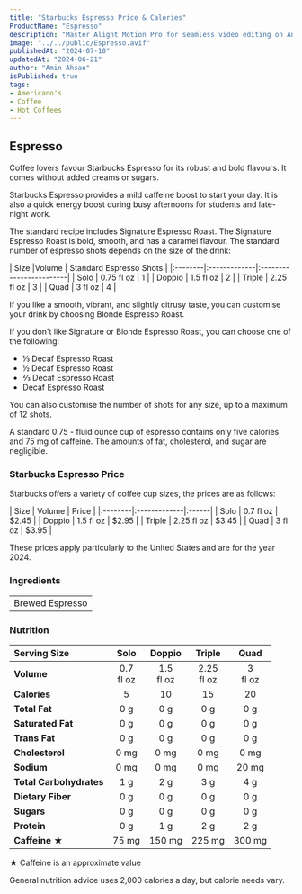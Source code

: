 ```yaml
---
title: "Starbucks Espresso Price & Calories"
ProductName: "Espresso" 
description: "Master Alight Motion Pro for seamless video editing on Android, iOS, and Tablets with our ultimate guide, unlocking advanced features and elevating your skills in 2024!"
image: "../../public/Espresso.avif"
publishedAt: "2024-07-10"
updatedAt: "2024-06-21"
author: "Amin Ahsan"
isPublished: true
tags:
- Americano's
- Coffee
- Hot Coffees   
---
```


 
## Espresso 

Coffee lovers favour Starbucks Espresso for its robust and bold flavours. It comes without added creams or sugars. 

Starbucks Espresso provides a mild caffeine boost to start your day. It is also a quick energy boost during busy afternoons for students and late-night work.

The standard recipe includes Signature Espresso Roast. The Signature Espresso Roast is bold, smooth, and has a caramel flavour. The standard number of espresso shots depends on the size of the drink:

<div style={{width:"350px"}}>
| Size    |Volume        | Standard Espresso Shots |
|:--------|:-------------|:------------------------|
| Solo    | 0.75 fl oz   | 1                       |
| Doppio  | 1.5 fl oz    | 2                       |
| Triple  | 2.25 fl oz   | 3                       |
| Quad    | 3 fl oz      | 4                       |
</div>


If you like a smooth, vibrant, and slightly citrusy taste, you can customise your drink by choosing Blonde Espresso Roast.

If you don't like Signature or Blonde Espresso Roast, you can choose one of the following:

- ⅓ Decaf Espresso Roast
- ½ Decaf Espresso Roast
- ⅔ Decaf Espresso Roast
- Decaf Espresso Roast

You can also customise the number of shots for any size, up to a maximum of 12 shots.

A standard 0.75 - fluid ounce cup of espresso contains only five calories and 75 mg of caffeine. The amounts of fat, cholesterol, and sugar are negligible.

### Starbucks Espresso Price

Starbucks offers a variety of coffee cup sizes, the prices are as follows:

<div style={{width:"300px"}}>
| Size    |   Volume     | Price |
|:--------|:-------------|:------|
| Solo    | 0.7 fl oz    | $2.45 |
| Doppio  | 1.5 fl oz    | $2.95 |
| Triple  | 2.25 fl oz   | $3.45 |
| Quad    | 3 fl oz      | $3.95 |
</div>

These prices apply particularly to the United States and are for the year 2024.
 
### Ingredients
|                   |
|:------------------|
| Brewed Espresso   |


### Nutrition
|  Serving Size            | Solo           | Doppio       | Triple     | Quad       |
|:-------------------------|:--------------:|:------------:|:----------:|:-----------:|
| **Volume**               | 0.7 <br/> fl oz| 1.5 <br/> fl oz| 2.25 <br/> fl oz | 3 <br/> fl oz| 
| **Calories**             | 5              | 10           | 15         | 20          |
| **Total Fat**            | 0 g            | 0 g          | 0 g        | 0 g         |
| **Saturated Fat**        | 0 g            | 0 g          | 0 g        | 0 g         |
| **Trans Fat**            | 0 g            | 0 g          | 0 g        | 0 g         |
| **Cholesterol**          | 0 mg           | 0 mg         | 0 mg       | 0 mg        |
| **Sodium**               | 0 mg           | 0 mg         | 0 mg       | 20 mg       | 
| **Total Carbohydrates**  | 1 g            | 2 g          | 3 g        | 4 g         |
| **Dietary Fiber**        | 0 g            | 0 g          | 0 g        | 0 g         |
| **Sugars**               | 0 g            | 0 g          | 0 g        | 0 g         |
| **Protein**              | 0 g            | 1 g          | 2 g        | 2 g         |
| **Caffeine ★**          | 75 mg          | 150 mg       | 225 mg     | 300 mg      |

★ Caffeine is an approximate value

General nutrition advice uses 2,000 calories a day, but calorie needs vary.
